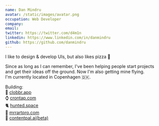 ```yaml
---
name: Dan Mindru
avatar: /static/images/avatar.png
occupation: Web Developer
company:
email:
twitter: https://twitter.com/d4m1n
linkedin: https://www.linkedin.com/in/danmindru
github: https://github.com/danmindru
---
```


I like to design & develop UIs, but also likes pizza 🍕<br/>

Since as long as I can remember, I've been helping people start projects and get their ideas off the ground. Now I'm also getting mine flying.<br/>
I'm currently located in Copenhagen 🇩🇰.<br/>

Building:<br/>
🏏 [clobbr.app](https://clobbr.app)<br/>
⌚️ [crontap.com](https://crontap.com)<br/>
🐈 [hunted.space](https://hunted.space)<br/>
👾 [mrrartpro.com](https://mrrartpro.com)<br/>
🤖 [contentpal.ai(beta)](https://contentpal.ai)<br/>
